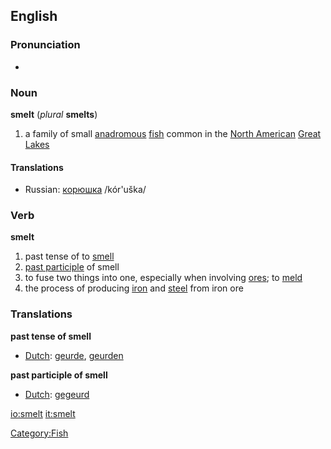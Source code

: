 ==English==
=== Pronunciation ===
*{{IPA|/'smεlt/}}

=== Noun ===
'''smelt''' (''plural'' '''smelts''')
#a family of small [[anadromous]] [[fish]] common in the [[North America]]n [[Great Lakes]]

====Translations====
*Russian: [[корюшка]] /kór'uška/ {{f}}

=== Verb ===
'''smelt'''
#past tense of to [[smell]]
#[[past participle]] of smell
#to fuse two things into one, especially when involving [[ore]]s; to [[meld]]
#the process of producing [[iron]] and [[steel]] from iron ore

=== Translations ===
'''past tense of smell'''
{{top}}
*[[Dutch]]: [[geurde]], [[geurden]]
{{mid}}
{{bottom}}

'''past participle of smell'''
{{top}}
*[[Dutch]]: [[gegeurd]]
{{mid}}
{{bottom}}

[[Category:Fish]]
[[io:smelt]]
[[it:smelt]]